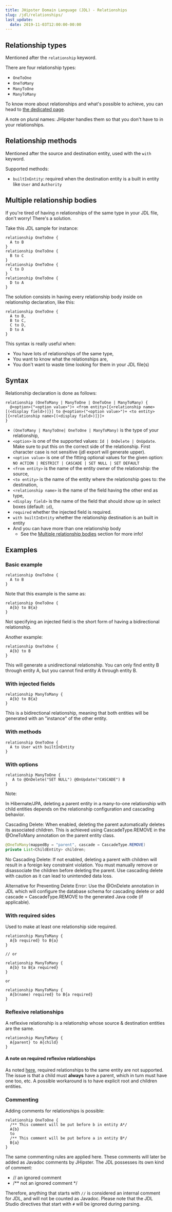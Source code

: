 ```yaml
---
title: JHipster Domain Language (JDL) - Relationships
slug: /jdl/relationships/
last_update:
  date: 2019-11-03T12:00:00-00:00
---
```


## Relationship types

Mentioned after the `relationship` keyword.

There are four relationship types:
  - `OneToOne`
  - `OneToMany`
  - `ManyToOne`
  - `ManyToMany`

To know more about relationships and what's possible to achieve, you can head
to [the dedicated page](/managing-relationships).

A note on plural names: JHipster handles them so that you don't have to in your relationships.


## Relationship methods

Mentioned after the source and destination entity, used with the `with` keyword.

Supported methods:

- `builtInEntity`: required when the destination entity is a built in entity like `User` and `Authority`


## Multiple relationship bodies

If you're tired of having _n_ relationships of the same type in your JDL file, don't worry! There's a solution.

Take this JDL sample for instance:

```jdl
relationship OneToOne {
  A to B
}
relationship OneToOne {
  B to C
}
relationship OneToOne {
  C to D
}
relationship OneToOne {
  D to A
}
```

The solution consists in having every relationship body inside on relationship declaration, like this:

```jdl
relationship OneToOne {
  A to B,
  B to C,
  C to D,
  D to A
}
```

This syntax is really useful when:

- You have lots of relationships of the same type,
- You want to know what the relationships are,
- You don't want to waste time looking for them in your JDL file(s)


## Syntax

Relationship declaration is done as follows:

```jdl
relationship (OneToMany | ManyToOne | OneToOne | ManyToMany) {
  @<option>("<option value>")+ <from entity>[{<relationship name>[(<display field>)]}] to @<option>("<option value>")+ <to entity>[{<relationship name>[(<display field>)]}]+
}
```

- `(OneToMany | ManyToOne| OneToOne | ManyToMany)` is the type of your relationship,
- `<option>` is one of the supported values: `Id | OnDelete | OnUpdate`. Make sure to put this on the correct side of the relationship. First character case is not sensitive (jdl export will generate upper).
- `<option value>` is one of the fitting optional values for the given option: `NO ACTION | RESTRICT | CASCADE | SET NULL | SET DEFAULT`
- `<from entity>` is the name of the entity owner of the relationship: the source,
- `<to entity>` is the name of the entity where the relationship goes to: the destination,
- `<relationship name>` is the name of the field having the other end as type,
- `<display field>` is the name of the field that should show up in select boxes (default: `id`),
- `required` whether the injected field is required.
- `with builtInEntity` whether the relationship destination is an built in entity
- And you can have more than one relationship body
  - See the [Multiple relationship bodies](#multiple-relationship-bodies) section for more info!


## Examples

### Basic example

```jdl
relationship OneToOne {
  A to B
}
```

Note that this example is the same as:
```jdl
relationship OneToOne {
  A{b} to B{a}
}
```
Not specifying an injected field is the short form of having a bidirectional relationship.

Another example:
```jdl
relationship OneToOne {
  A{b} to B
}
```
This will generate a unidirectional relationship. You can only find entity B through entity A, but you cannot find entity A through entity B.

### With injected fields

```jdl
relationship ManyToMany {
  A{b} to B{a}
}
```

This is a bidirectional relationship, meaning that both entities will be generated with an "instance" of the other
entity.

### With methods

```jdl
relationship OneToOne {
  A to User with builtInEntity
}
```

### With options

```jdl
relationship ManyToOne {
   A to @OnDelete("SET NULL") @OnUpdate("CASCADE") B
}
```
Note: 

In Hibernate/JPA, deleting a parent entity in a many-to-one relationship with child entities depends on the relationship configuration and cascading behavior.

Cascading Delete: When enabled, deleting the parent automatically deletes its associated children. This is achieved using CascadeType.REMOVE in the @OneToMany annotation on the parent entity class.

```java
@OneToMany(mappedBy = "parent", cascade = CascadeType.REMOVE)
private List<ChildEntity> children;
```

No Cascading Delete: If not enabled, deleting a parent with children will result in a foreign key constraint violation. You must manually remove or disassociate the children before deleting the parent.
Use cascading delete with caution as it can lead to unintended data loss.

Alternative for Preventing Delete Error: Use the @OnDelete annotation in JDL which will configure the database schema for cascading delete or add cascade = CascadeType.REMOVE to the generated Java code (if applicable).

### With required sides

Used to make at least one relationship side required.

```jdl
relationship ManyToMany {
  A{b required} to B{a}
}

// or

relationship ManyToMany {
  A{b} to B{a required}
}

or

relationship ManyToMany {
  A{b(name) required} to B{a required}
}
```

### Reflexive relationships

A reflexive relationship is a relationship whose source & destination entities are the same.

```jdl
relationship ManyToMany {
  A{parent} to A{child}
}
```

#### A note on required reflexive relationships

As noted [here](https://github.com/jhipster/generator-jhipster/issues/11495), required relationships to the same entity
are not supported. The issue is that a child must **always** have a parent, which in turn must have one too, etc.
A possible workaround is to have explicit root and children entities.

### Commenting

Adding comments for relationships is possible:

```jdl
relationship OneToOne {
  /** This comment will be put before b in entity A*/
  A{b}
  to
  /** This comment will be put before a in entity B*/
  B{a}
}
```

The same commenting rules are applied here.
These comments will later be added as Javadoc comments by JHipster. The JDL possesses its own kind of comment:
  - // an ignored comment
  - /** not an ignored comment */

Therefore, anything that starts with `//` is considered an internal comment for JDL, and will not be counted as Javadoc.
Please note that the JDL Studio directives that start with `#` will be ignored during parsing.
